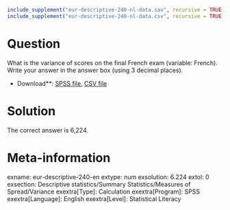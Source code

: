 ```r
include_supplement("eur-descriptive-240-nl-data.sav", recursive = TRUE)
include_supplement("eur-descriptive-240-nl-data.csv", recursive = TRUE)
```

Question
========
What is the variance of scores on the final French exam (variable: French). Write your answer in the answer box (using 3 decimal places).

* Download**: [SPSS file](eur-descriptive-240-nl-data.sav), [CSV file](eur-descriptive-240-nl-data.csv)


Solution
========
The correct answer is 6,224.

Meta-information
================
exname: eur-descriptive-240-en
extype: num
exsolution: 6.224
extol: 0
exsection: Descriptive statistics/Summary Statistics/Measures of Spread/Variance
exextra[Type]: Calculation
exextra[Program]: SPSS
exextra[Language]: English
exextra[Level]: Statistical Literacy
